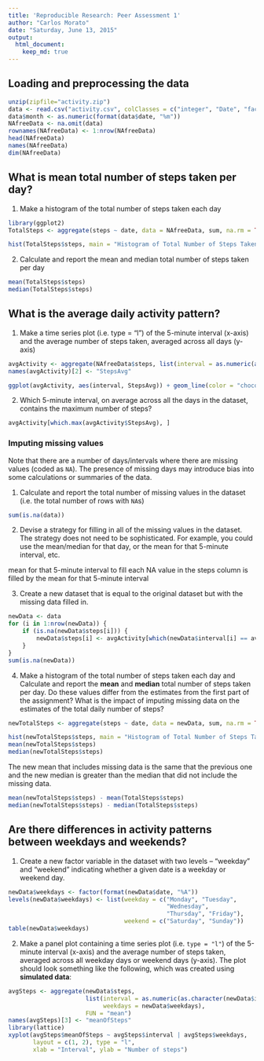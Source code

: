 ```yaml
---
title: 'Reproducible Research: Peer Assessment 1'
author: "Carlos Morato"
date: "Saturday, June 13, 2015"
output: 
  html_document:
    keep_md: true
---
```


Loading and preprocessing the data
---
```r
unzip(zipfile="activity.zip")
data <- read.csv("activity.csv", colClasses = c("integer", "Date", "factor"))
data$month <- as.numeric(format(data$date, "%m"))
NAfreeData <- na.omit(data)
rownames(NAfreeData) <- 1:nrow(NAfreeData)
head(NAfreeData)
names(NAfreeData)
dim(NAfreeData)
```
What is mean total number of steps taken per day?
---

1. Make a histogram of the total number of steps taken each day
```r

library(ggplot2)
TotalSteps <- aggregate(steps ~ date, data = NAfreeData, sum, na.rm = TRUE)

hist(TotalSteps$steps, main = "Histogram of Total Number of Steps Taken Each Day", xlab = "Days", col = "steelblue", border ="blue", labels =TRUE)

```

2. Calculate and report the mean and median total number of steps taken per day
```r
mean(TotalSteps$steps)
median(TotalSteps$steps)

```

What is the average daily activity pattern?
---

1. Make a time series plot (i.e. type = "l") of the 5-minute interval (x-axis) and the average number of steps taken, averaged across all days (y-axis)
```r
avgActivity <- aggregate(NAfreeData$steps, list(interval = as.numeric(as.character(NAfreeData$interval))), FUN = "mean")
names(avgActivity)[2] <- "StepsAvg"

ggplot(avgActivity, aes(interval, StepsAvg)) + geom_line(color = "chocolate1", size = 0.8) + labs(title = "Average number of steps taken", x = "5-minute intervals", y = "Average Number of Steps Taken")
```

2. Which 5-minute interval, on average across all the days in the dataset, contains the maximum number of steps?

```r
avgActivity[which.max(avgActivity$StepsAvg), ]


```

### Imputing missing values

Note that there are a number of days/intervals where there are missing
values (coded as `NA`). The presence of missing days may introduce
bias into some calculations or summaries of the data.

1. Calculate and report the total number of missing values in the dataset (i.e. the total number of rows with `NA`s)

```r
sum(is.na(data))
```

2. Devise a strategy for filling in all of the missing values in the dataset. The strategy does not need to be sophisticated. For example, you could use the mean/median for that day, or the mean for that 5-minute interval, etc.

mean for that 5-minute interval to fill 
each NA value in the steps column is filled by the mean for that 5-minute interval

3. Create a new dataset that is equal to the original dataset but with the missing data filled in.

```r
newData <- data 
for (i in 1:nrow(newData)) {
    if (is.na(newData$steps[i])) {
        newData$steps[i] <- avgActivity[which(newData$interval[i] == avgActivity$interval), ]$StepsAvg
    }
}
sum(is.na(newData))
```

4. Make a histogram of the total number of steps taken each day and Calculate and report the **mean** and **median** total number of steps taken per day. Do these values differ from the estimates from the first part of the assignment? What is the impact of imputing missing data on the estimates of the total daily number of steps?

```r
newTotalSteps <- aggregate(steps ~ date, data = newData, sum, na.rm = TRUE)

hist(newTotalSteps$steps, main = "Histogram of Total Number of Steps Taken Each Day (no missing data)", xlab = "Days", col = "steelblue", border ="blue", labels =TRUE)
mean(newTotalSteps$steps)
median(newTotalSteps$steps)
```

The new mean that includes missing data is the same that the previous one and the new median is greater than the median that did not include the missing data.

```r

mean(newTotalSteps$steps) - mean(TotalSteps$steps)
median(newTotalSteps$steps) - median(TotalSteps$steps)
```

Are there differences in activity patterns between weekdays and weekends?
---

1. Create a new factor variable in the dataset with two levels -- "weekday" and "weekend" indicating whether a given date is a weekday or weekend day.

```r
newData$weekdays <- factor(format(newData$date, "%A"))
levels(newData$weekdays) <- list(weekday = c("Monday", "Tuesday",
                                             "Wednesday", 
                                             "Thursday", "Friday"),
                                 weekend = c("Saturday", "Sunday"))
table(newData$weekdays)
```



2. Make a panel plot containing a time series plot (i.e. `type = "l"`) of the 5-minute interval (x-axis) and the average number of steps taken, averaged across all weekday days or weekend days (y-axis). The plot should look something like the following, which was created using **simulated data**:

```r
avgSteps <- aggregate(newData$steps, 
                      list(interval = as.numeric(as.character(newData$interval)), 
                           weekdays = newData$weekdays),
                      FUN = "mean")
names(avgSteps)[3] <- "meanOfSteps"
library(lattice)
xyplot(avgSteps$meanOfSteps ~ avgSteps$interval | avgSteps$weekdays, 
       layout = c(1, 2), type = "l", 
       xlab = "Interval", ylab = "Number of steps")
       
```
